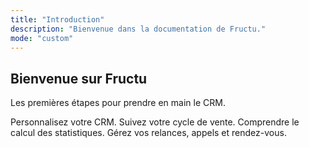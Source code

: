 ```yaml
---
title: "Introduction"
description: "Bienvenue dans la documentation de Fructu."
mode: "custom"
---
```


## Bienvenue sur Fructu

Les premières étapes pour prendre en main le CRM.

<CardGroup cols={2}>
  <Card title="Configurez votre Workspace" icon="pen-to-square" href="https://mintlify.com/docs/quickstart">
    Personnalisez votre CRM.
  </Card>
  <Card title="Gérez vos leads" icon="users" href="https://mintlify.com/docs/development">
    Suivez votre cycle de vente.
  </Card>
  <Card title="Analysez vos résultats" icon="chart-line">
    Comprendre le calcul des statistiques.
  </Card>
  <Card title="Planifiez vos tâches" icon="calendar-check">
    Gérez vos relances, appels et rendez-vous.
  </Card>
</CardGroup>